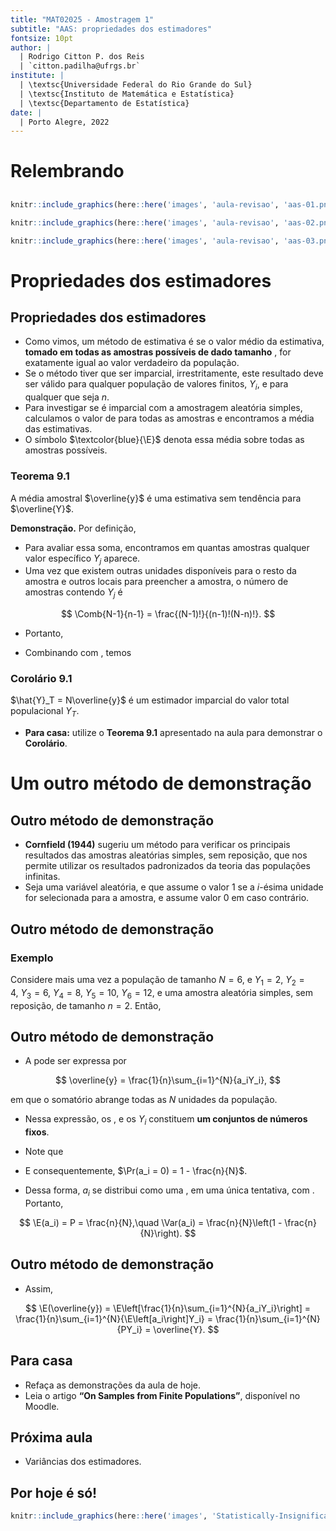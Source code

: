 ```yaml
---
title: "MAT02025 - Amostragem 1"
subtitle: "AAS: propriedades dos estimadores"
fontsize: 10pt
author: |
  | Rodrigo Citton P. dos Reis
  | `citton.padilha@ufrgs.br`
institute: |
  | \textsc{Universidade Federal do Rio Grande do Sul}
  | \textsc{Instituto de Matemática e Estatística}
  | \textsc{Departamento de Estatística}
date: |
  | Porto Alegre, 2022
---
```


# Relembrando

## {.allowframebreaks}

```r

knitr::include_graphics(here::here('images', 'aula-revisao', 'aas-01.png'))

```

\framebreak

```r

knitr::include_graphics(here::here('images', 'aula-revisao', 'aas-02.png'))

```

\framebreak

```r

knitr::include_graphics(here::here('images', 'aula-revisao', 'aas-03.png'))

```

# Propriedades dos estimadores

## Propriedades dos estimadores {.allowframebreaks}

- Como vimos, um método de estimativa é \structure{imparcial (não viciado, não enviesado, não tendencioso)}  se o valor médio da estimativa, __tomado em todas as amostras possíveis de dado tamanho__ \structure{$n$}, for exatamente igual ao valor verdadeiro da população. 
- Se o método tiver que ser imparcial, irrestritamente, este resultado deve ser válido para qualquer população de valores finitos, $Y_i$, e para qualquer que seja $n$.
- Para investigar se \structure{$\overline{y}$} é imparcial com a amostragem aleatória simples, calculamos o valor de \structure{$\overline{y}$} para todas as amostras \structure{$_NC_n$} e encontramos a média das estimativas.
- O símbolo $\textcolor{blue}{\E}$ denota essa média sobre todas as amostras possíveis.

\framebreak

::: {.block}

### Teorema 9.1

A média amostral $\overline{y}$ é uma estimativa sem tendência para $\overline{Y}$.

:::

\framebreak

__Demonstração.__ Por definição,

\footnotesize

\begin{align} 
\label{vies1}
\E(\overline{y}) &= \sum_{i=1}^{\Comb{N}{n}}{\left[\overline{y}_i\times\pi_i\right]} \nonumber\\
 &= \sum_{i=1}^{\Comb{N}{n}}{\left[\overline{y}_i\times \frac{1}{\Comb{N}{n}}\right]}\ \textcolor{red}{(\pi_i = 1/{\Comb{N}{n}})} \nonumber\\
 &= \frac{1}{N!/[n!(N - n)!]}\sum_{i=1}^{\Comb{N}{n}}{\left[\frac{1}{n}\sum_{j = 1}^n{Y_j(i)}\right]} \nonumber\\
 &= \frac{1}{n[N!/n!(N - n)!]}\textcolor{red}{\sum_{i=1}^{\Comb{N}{n}}{[Y_1(i) + Y_2(i) + \ldots + Y_n(i)]}}.
\end{align} 

\framebreak

\normalsize

- Para avaliar essa soma, encontramos em quantas amostras qualquer valor específico $Y_j$ aparece.
- Uma vez que existem \structure{$(N -1)$} outras unidades disponíveis para o resto da amostra e \structure{$(n -1)$} outros locais para preencher a amostra, o número de amostras contendo $Y_j$ é

$$
\Comb{N-1}{n-1} = \frac{(N-1)!}{(n-1)!(N-n)!}.
$$

\framebreak

- Portanto,

\footnotesize

\begin{align} 
\label{vies2}
\textcolor{red}{\sum_{i=1}^{\Comb{N}{n}}{[Y_1(i) + Y_2(i) + \ldots + Y_n(i)]}} &= \Comb{N-1}{n-1}\times Y_1 + \Comb{N-1}{n-1}\times Y_2 + \ldots \Comb{N-1}{n-1}\times Y_N \nonumber\\
&= \Comb{N-1}{n-1}\times (Y_1 + Y_2 + \ldots + Y_N) \nonumber\\
&= \Comb{N-1}{n-1}\times \sum_{j=1}^N{Y_j} \nonumber\\
&= \textcolor{blue}{\frac{(N-1)!}{(n-1)!(N-n)!}\times \sum_{j=1}^N{Y_j}}.
\end{align} 

\framebreak

\normalsize

- Combinando \eqref{vies2} com \eqref{vies1}, temos

\begin{align} 
\label{vies3}
\textcolor{black}{\E(\overline{y})} &= \frac{n!(N - n)!}{nN!}\times\textcolor{blue}{\frac{(N-1)!}{(n-1)!(N-n)!}\times \sum_{j=1}^N{Y_j}} \nonumber\\
&= \frac{n(n-1)!(N - n)!}{nN(N-1)!}\times\frac{(N-1)!}{(n-1)!(N-n)!}\times \sum_{j=1}^N{Y_j} \nonumber\\
&= \frac{1}{N}\sum_{j=1}^N{Y_j} = \textcolor{black}{\overline{Y}}.
\end{align} 

\framebreak

::: {.block}

### Corolário 9.1

$\hat{Y}_T = N\overline{y}$ é um estimador imparcial do valor total populacional $Y_T$.

:::

- __Para casa:__ utilize o __Teorema 9.1__ apresentado na aula para demonstrar o __Corolário__.

# Um outro método de demonstração

## Outro método de demonstração {.allowframebreaks}

- __Cornfield (1944)__\footnote{Cornfield, J. (1944). \emph{On Samples from Finite Populations}. Journal of the American Statistical Association, 39(226), 236.} sugeriu um método para verificar os principais resultados das amostras aleatórias simples, sem reposição, que nos permite utilizar os resultados padronizados da teoria das populações infinitas.
- Seja \structure{$a_i$} uma variável aleatória, e que assume o valor $1$ se a $i$-ésima unidade for selecionada para a amostra, e assume valor $0$ em caso contrário\footnote{Alguns autores utilizam a notação $Y_i = a_iY_i^{obs} + (1 - a_i)Y_i^{aus}$, em que $obs$ e $aus$ represetam {\bf observado} e {\bf ausente}, respectivamente.}.

## Outro método de demonstração {.allowframebreaks}

### Exemplo

Considere mais uma vez a população de tamanho $N = 6$, e $Y_1 = 2,\ Y_2 = 4,\ Y_3 = 6,\ Y_4 = 8,\ Y_5 = 10,\ Y_6 = 12$, e uma amostra aleatória simples, sem reposição, de tamanho $n = 2$. Então,

\begin{table}[]
\begin{tabular}{ccccccccc}
\hline
         &               &           & \multicolumn{6}{c}{Indicadores de seleção}                      \\ \cline{4-9} 
Sorteio  & Probabilidade & Amostra   & $a_1$    & $a_2$    & $a_3$    & $a_4$    & $a_5$    & $a_6$    \\
1        & $1/15$        & $(2,4)$   & 1        & 1        & 0        & 0        & 0        & 0        \\
2        & $1/15$        & $(2,6)$   & 1        & 0        & 1        & 0        & 0        & 0        \\
$\vdots$ & $\vdots$      & $\vdots$  & $\vdots$ & $\vdots$ & $\vdots$ & $\vdots$ & $\vdots$ & $\vdots$ \\
15       & $1/15$        & $(10,12)$ & 0        & 0        & 0        & 0        & 1        & 1        \\ \hline
\end{tabular}
\end{table}

## Outro método de demonstração {.allowframebreaks}

- A \structure{média amostral} pode ser expressa por

$$
\overline{y} = \frac{1}{n}\sum_{i=1}^{N}{a_iY_i},
$$

em que o somatório abrange todas as $N$ unidades da população.

\framebreak

- Nessa expressão, os \structure{$a_i$ são variáveis aleatórias}, e os $Y_i$ constituem __um conjuntos de números fixos__.

- Note que

\begin{align*}
\Pr(a_i = 1) &= \frac{\# \mbox{amostras que incluem o i-ésimo elemento}}{\# \mbox{amostras que podem ser sorteadas}}\\
&= \frac{\Comb{N-1}{n-1}}{\Comb{N}{n}} \\
&= \frac{(N-1)!}{(n-1)!(N-n)!}\times\frac{n!(N-n)!}{N!} = \frac{n}{N}.
\end{align*}

- E consequentemente, $\Pr(a_i = 0) = 1 - \frac{n}{N}$.

\framebreak

- Dessa forma, $a_i$ se distribui como uma \structure{variável binomial}, em uma única tentativa\footnote{Ou seja, uma variável com distribuição Bernoulli.}, com \structure{$P = n/N$}. Portanto,

$$
\E(a_i) = P = \frac{n}{N},\quad \Var(a_i) = \frac{n}{N}\left(1 - \frac{n}{N}\right).
$$

## Outro método de demonstração {.allowframebreaks}

- Assim,

\footnotesize

$$
\E(\overline{y}) = \E\left[\frac{1}{n}\sum_{i=1}^{N}{a_iY_i}\right] = \frac{1}{n}\sum_{i=1}^{N}{\E\left[a_i\right]Y_i} = \frac{1}{n}\sum_{i=1}^{N}{PY_i}  = \overline{Y}.
$$

## Para casa

- Refaça as demonstrações da aula de hoje.
- Leia o artigo __"On Samples from Finite Populations"__\footnote{Cornfield, J. (1944). \emph{On Samples from Finite Populations}. Journal of the American Statistical Association, 39(226), 236.}, disponível no Moodle.

## Próxima aula

- Variâncias dos estimadores.

## Por hoje é só!

\begin{center}
{\bf Bons estudos!}
\end{center}

```r

knitr::include_graphics(here::here('images', 'Statistically-Insignificant-mickey.jpg'))

```

